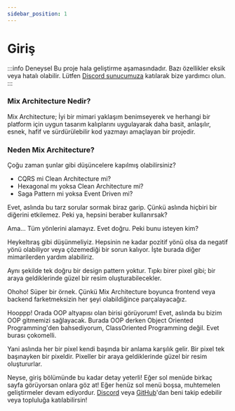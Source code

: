 ```yaml
---
sidebar_position: 1
---
```


# Giriş

:::info Deneysel
Bu proje hala geliştirme aşamasındadır. Bazı özellikler eksik veya hatalı olabilir. Lütfen [Discord sunucumuza](https://discord.gg/juUrdxEZv9) katılarak bize yardımcı olun.
:::

### Mix Architecture Nedir?

<span className="text-primary">Mix Architecture</span>; İyi bir mimari yaklaşım benimseyerek ve herhangi bir platform için uygun tasarım kalıplarını uygulayarak daha basit, anlaşılır, esnek, hafif ve sürdürülebilir kod yazmayı amaçlayan bir projedir.

### Neden Mix Architecture?

Çoğu zaman şunlar gibi düşüncelere kapılmış olabilirsiniz?

- CQRS mi Clean Architecture mi?
- Hexagonal mı yoksa Clean Architecture mi?
- Saga Pattern mi yoksa Event Driven mi?

Evet, aslında bu tarz sorular sormak biraz garip. Çünkü aslında hiçbiri bir diğerini etkilemez. Peki ya, hepsini beraber kullanırsak?

Ama... Tüm yönlerini alamayız. Evet doğru. Peki bunu isteyen kim?

Heykeltıraş gibi düşünmeliyiz. Hepsinin ne kadar pozitif yönü olsa da negatif yönü olabiliyor veya çözemediği bir sorun kalıyor. İşte burada diğer mimarilerden yardım alabiliriz. 

Aynı şekilde tek doğru bir design pattern yoktur. Tıpkı birer pixel gibi; bir araya geldiklerinde güzel bir resim oluşturabilecekler.

Ohoho! Süper bir örnek. Çünkü Mix Architecture boyunca frontend veya backend farketmeksizin her şeyi olabildiğince parçalayacağız.

Hooppp! Orada OOP altyapısı olan birisi görüyorum! Evet, aslında bu bizim OOP gitmemizi sağlayacak. Burada OOP derken Object Oriented Programming'den bahsediyorum, ClassOriented Programming değil. Evet burası çokomelli.

Yani aslında her bir pixel kendi başında bir anlama karşılık gelir. Bir pixel tek başınayken bir pixeldir. Pixeller bir araya geldiklerinde güzel bir resim oluştururlar.

Neyse, giriş bölümünde bu kadar detay yeterli! Eğer sol menüde birkaç sayfa görüyorsan onlara göz at! Eğer henüz sol menü boşsa, muhtemelen geliştirmeler devam ediyordur. [Discord](https://discord.gg/juUrdxEZv9) veya [GitHub](https://github.com/mixarchitecture)'dan beni takip edebilir veya topluluğa katılabilirsin!